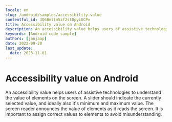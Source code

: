 ```yaml
---
locale: en
slug: /android/samples/accessibility-value
contentful_id: 3Q6Bmltm5zf2stDpyiUCPv
title: Accessibility value on Android
description: An accessibility value helps users of assistive technologies to understand the value of elements on the screen.
keywords: [Android code sample]
authors: [janjaap]
date: 2022-09-20
last_update:
  date: 2023-11-01
---
```


# Accessibility value on Android

An accessibility value helps users of assistive technologies to understand the value of elements on the screen. A slider should indicate the currently selected value, and ideally also it's minimum and maximum value. The screen reader announces the value of elements as it reads the screen. It is important to assign correct values to elements to avoid misunderstanding.

<CodeSample id="accessibility-value" locale="en" platform="android"/>

